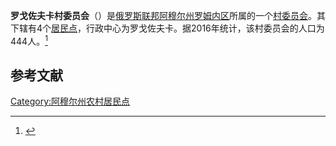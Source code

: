{{Infobox Settlement
| official_name = 罗戈佐夫卡村委员会
| native_name = Рогозовский сельсовет
| settlement_type = [[村委员会|村委员会]]
| subdivision_type = [[国家|国家]]
| subdivision_type1 = [[俄罗斯行政区划|州]]
| subdivision_type2 = [[区_(苏联)|区]]
| subdivision_name = {{RUS}}
| subdivision_name1 = [[阿穆尔州|阿穆尔州]]
| subdivision_name2 = [[罗姆内区|罗姆内区]]
| seat_type = 行政中心
| seat = 罗戈佐夫卡
| population_as_of=2016
| population_footnotes = <ref name=amurstat />
| population_total = 444
| coordinates_display = inline,title
| latd = 50 | latm = 30 | lats = 28 | latNS = N
| longd = 128 | longm = 38 | longs = 22 | longEW = E
| timezone = [[雅库茨克时间|MSK+6]]
| utc_offset = +9
| blank_name = [[俄罗斯市政土地区划代码|OKTMO编码]]
| blank_info = [http://classif.spb.ru/classificators/view/tma.php?st=A&kr=1&kod=10640436 10640436]
}}
'''罗戈佐夫卡村委员会'''（{{lang-ru|Рогозовский сельсовет}}）是[[俄罗斯联邦|俄罗斯联邦]][[阿穆尔州|阿穆尔州]][[罗姆内区|罗姆内区]]所属的一个[[村委员会|村委员会]]。其下辖有4个[[居民点|居民点]]，行政中心为罗戈佐夫卡。据2016年统计，该村委员会的人口为444人。<ref name=amurstat>{{cite web | url = http://amurstat.gks.ru/wps/wcm/connect/rosstat_ts/amurstat/resources/d600c10043769f3eb9effbdd898fc419/07_1_4.htm | title = Оценка численности населения по городским округам, муниципальным районам, городским и сельским поселениям Амурской области на 1 января 2016 года | language = ru | accessdate = 2016-04-21 | archiveurl = https://www.webcitation.org/6gvsqa6qi?url=http://amurstat.gks.ru/wps/wcm/connect/rosstat_ts/amurstat/resources/d600c10043769f3eb9effbdd898fc419/07_1_4.htm | archivedate = 2016-04-21 | deadurl = yes }}</ref>

== 参考文献 ==
{{reflist}}

{{Russia-stub}}

[[Category:阿穆尔州农村居民点|Category:阿穆尔州农村居民点]]